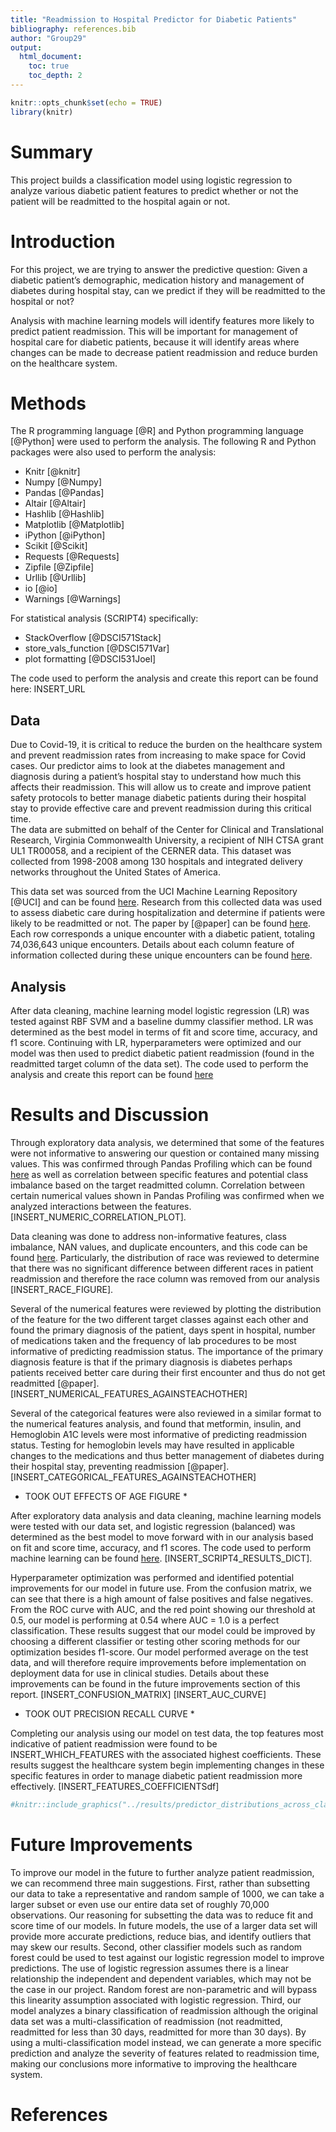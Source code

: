 ```yaml
---
title: "Readmission to Hospital Predictor for Diabetic Patients"
bibliography: references.bib
author: "Group29"
output: 
  html_document:
    toc: true
    toc_depth: 2
---
```


```r
knitr::opts_chunk$set(echo = TRUE)
library(knitr)
```

# Summary

This project builds a classification model using logistic regression to analyze various diabetic patient features to predict whether or not the patient will be readmitted to the hospital again or not. 

# Introduction

For this project, we are trying to answer the predictive question: Given a diabetic patient’s demographic, medication history and management of diabetes during hospital stay, can we predict if they will be readmitted to the hospital or not? 

Analysis with machine learning models will identify features more likely to predict patient readmission. This will be important for management of hospital care for diabetic patients, because it will identify areas where changes can be made to decrease patient readmission and reduce burden on the healthcare system.

# Methods

The R programming language [@R] and Python programming language [@Python] were used to perform the analysis. The following R and Python packages were also used to perform the analysis:

* Knitr [@knitr]
* Numpy [@Numpy]
* Pandas [@Pandas]
* Altair [@Altair]
* Hashlib [@Hashlib]
* Matplotlib [@Matplotlib]
* iPython [@iPython]
* Scikit [@Scikit]
* Requests [@Requests]
* Zipfile [@Zipfile]
* Urllib [@Urllib]
* io [@io]
* Warnings [@Warnings]

For statistical analysis (SCRIPT4) specifically:

* StackOverflow [@DSCI571Stack]
* store_vals_function [@DSCI571Var]
* plot formatting [@DSCI531Joel]

The code used to perform the analysis and create this report can be found here: INSERT_URL

## Data

Due to Covid-19, it is critical to reduce the burden on the healthcare system and prevent readmission rates from increasing to make space for Covid cases. Our predictor aims to look at the diabetes management and diagnosis during a patient’s hospital stay to understand how much this affects their readmission. This will allow us to create and improve patient safety protocols to better manage diabetic patients during their hospital stay to provide effective care and prevent readmission during this critical time.  
The data are submitted on behalf of the Center for Clinical and Translational Research, Virginia Commonwealth University, a recipient of NIH CTSA grant UL1 TR00058, and a recipient of the CERNER data. This dataset was collected from 1998-2008 among 130 hospitals and integrated delivery networks throughout the United States of America. 

This data set was sourced from the UCI Machine Learning Repository [@UCI] and can be found [here](https://archive.ics.uci.edu/ml/datasets/diabetes+130-us+hospitals+for+years+1999-2008#). Research from this collected data was used to assess diabetic care during hospitalization and determine if patients were likely to be readmitted or not. The paper by [@paper] can be found [here](https://www.hindawi.com/journals/bmri/2014/781670/). Each row corresponds a unique encounter with a diabetic patient, totaling 74,036,643 unique encounters. Details about each column feature of information collected during these unique encounters can be found [here](https://www.hindawi.com/journals/bmri/2014/781670/tab1/). 

## Analysis

After data cleaning, machine learning model logistic regression (LR) was tested against RBF SVM and a baseline dummy classifier method. LR was determined as the best model in terms of fit and score time, accuracy, and f1 score. Continuing with LR, hyperparameters were optimized and our model was then used to predict diabetic patient readmission (found in the readmitted target column of the data set). The code used to perform the analysis and create this report can be found [here](INSERT_URL_TO_SCRIPT_4)

# Results and Discussion

Through exploratory data analysis, we determined that some of the features were not informative to answering our question or contained many missing values. This was confirmed through Pandas Profiling which can be found [here](INSERT_URL_TO_PANDAS?_OR_SCRIPT_3) as well as correlation between specific features and potential class imbalance based on the target readmitted column. Correlation between certain numerical values shown in Pandas Profiling was confirmed when we analyzed interactions between the features. [INSERT_NUMERIC_CORRELATION_PLOT]. 

Data cleaning was done to address non-informative features, class imbalance, NAN values, and duplicate encounters, and this code can be found [here](INTERT_URL_TO_SCRIPT_2). Particularly, the distribution of race was reviewed to determine that there was no significant difference between different races in patient readmission and therefore the race column was removed from our analysis [INSERT_RACE_FIGURE]. 

Several of the numerical features were reviewed by plotting the distribution of the feature for the two different target classes against each other and found the primary diagnosis of the patient, days spent in hospital, number of medications taken and the frequency of lab procedures to be most informative of predicting readmission status. The importance of the primary diagnosis feature is that if the primary diagnosis is diabetes perhaps patients received better care during their first encounter and thus do not get readmitted [@paper]. [INSERT_NUMERICAL_FEATURES_AGAINSTEACHOTHER]

Several of the categorical features were also reviewed in a similar format to the numerical features analysis, and found that metformin, insulin, and Hemoglobin A1C levels were most informative of predicting readmission status. Testing for hemoglobin levels may have resulted in applicable changes to the medications and thus better management of diabetes during their hospital stay, preventing readmission [@paper]. [INSERT_CATEGORICAL_FEATURES_AGAINSTEACHOTHER]

* TOOK OUT EFFECTS OF AGE FIGURE *

After exploratory data analysis and data cleaning, machine learning models were tested with our data set, and logistic regression (balanced) was determined as the best model to move forward with in our analysis based on fit and score time, accuracy, and f1 scores. The code used to perform machine learning can be found [here](INSERT_URL_TO_SCRIPT_4). [INSERT_SCRIPT4_RESULTS_DICT]. 

Hyperparameter optimization was performed and identified potential improvements for our model in future use. From the confusion matrix, we can see that there is a high amount of false positives and false negatives. From the ROC curve with AUC, and the red point showing our threshold at 0.5, our model is performing at 0.54 where AUC = 1.0 is a perfect classification. These results suggest that our model could be improved by choosing a different classifier or testing other scoring methods for our optimization besides f1-score. Our model performed average on the test data, and will therefore require improvements before implementation on deployment data for use in clinical studies. Details about these improvements can be found in the future improvements section of this report. [INSERT_CONFUSION_MATRIX] [INSERT_AUC_CURVE]

* TOOK OUT PRECISION RECALL CURVE *

Completing our analysis using our model on test data, the top features most indicative of patient readmission were found to be INSERT_WHICH_FEATURES with the associated highest coefficients. These results suggest the healthcare system begin implementing changes in these specific features in order to manage diabetic patient readmission more effectively. [INSERT_FEATURES_COEFFICIENTSdf]

```r
#knitr::include_graphics("../results/predictor_distributions_across_class.png")
```

# Future Improvements

To improve our model in the future to further analyze patient readmission, we can recommend three main suggestions. First, rather than subsetting our data to take a representative and random sample of 1000, we can take a larger subset or even use our entire data set of roughly 70,000 observations. Our reasoning for subsetting the data was to reduce fit and score time of our models. In future models, the use of a larger data set will provide more accurate predictions, reduce bias, and identify outliers that may skew our results. Second, other classifier models such as random forest could be used to test against our logistic regression model to improve predictions. The use of logistic regression assumes there is a linear relationship the independent and dependent variables, which may not be the case in our project. Random forest are non-parametric and will bypass this linearity assumption associated with logistic regression. Third, our model analyzes a binary classification of readmission although the original data set was a multi-classification of readmission (not readmitted, readmitted for less than 30 days, readmitted for more than 30 days). By using a multi-classification model instead, we can generate a more specific prediction and analyze the severity of features related to readmission time, making our conclusions more informative to improving the healthcare system.

# References



